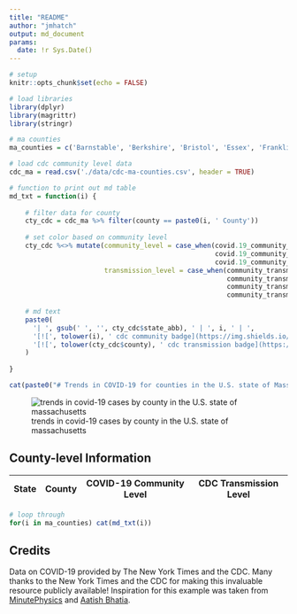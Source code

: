 ```yaml
---
title: "README"
author: "jmhatch"
output: md_document
params:
  date: !r Sys.Date()
---
```


```r
# setup
knitr::opts_chunk$set(echo = FALSE)

# load libraries
library(dplyr)
library(magrittr)
library(stringr)

# ma counties
ma_counties = c('Barnstable', 'Berkshire', 'Bristol', 'Essex', 'Franklin', 'Hampden', 'Hampshire', 'Middlesex', 'Norfolk', 'Plymouth', 'Suffolk', 'Worcester')

# load cdc community level data
cdc_ma = read.csv('./data/cdc-ma-counties.csv', header = TRUE)

# function to print out md table
md_txt = function(i) {
  
    # filter data for county
    cty_cdc = cdc_ma %>% filter(county == paste0(i, ' County'))
    
    # set color based on community level
    cty_cdc %<>% mutate(community_level = case_when(covid.19_community_level == 'Low' ~ 'success', 
                                                    covid.19_community_level == 'Medium' ~ 'important', 
                                                    covid.19_community_level== 'High' ~ 'critical'), 
                        transmission_level = case_when(community_transmission_level == 'low' ~ 'informational', 
                                                       community_transmission_level == 'moderate' ~ 'yellow',
                                                       community_transmission_level == 'substantial' ~ 'important',
                                                       community_transmission_level == 'high' ~ 'critical'))
    
    # md text
    paste0(
      '| ', gsub(' ', '', cty_cdc$state_abb), ' | ', i, ' | ', 
      '[![', tolower(i), ' cdc community badge](https://img.shields.io/badge/COVID--19%20Community%20Level-', cty_cdc$covid.19_community_level, '-', cty_cdc$community_level, '.svg)](https://www.cdc.gov/coronavirus/2019-ncov/science/community-levels.html)<br />(updated on ', cty_cdc$date_community,') | ',
      '[![', tolower(cty_cdc$county), ' cdc transmission badge](https://img.shields.io/badge/CDC%20Transmission%20Level-', str_to_title(cty_cdc$community_transmission_level), '-', cty_cdc$transmission_level, '.svg)](https://covid.cdc.gov/covid-data-tracker/#county-view?list_select_state=Massachusetts&data-type=Risk)<br />(updated on ', cty_cdc$date_transmission,') |\n'
    )
  
}
```

```r
cat(paste0("# Trends in COVID-19 for counties in the U.S. state of Massachusetts (updated on ", params$date, ")\n"))
```

![trends in covid-19 cases by county in the U.S. state of massachusetts](./images/ma_county_covid.png)

## County-level Information

| State | County | COVID-19 Community Level | CDC Transmission Level |
| :---: | :---: | :---: | :---: |
```r
# loop through 
for(i in ma_counties) cat(md_txt(i))
```

Credits
-------
Data on COVID-19 provided by The New York Times and the CDC. Many thanks to the New York Times and the CDC for making this invaluable resource publicly available! Inspiration for this example was taken from [MinutePhysics](https://www.youtube.com/watch?v=54XLXg4fYsc) and [Aatish Bhatia](http://aatishb.com/covidtrends/).